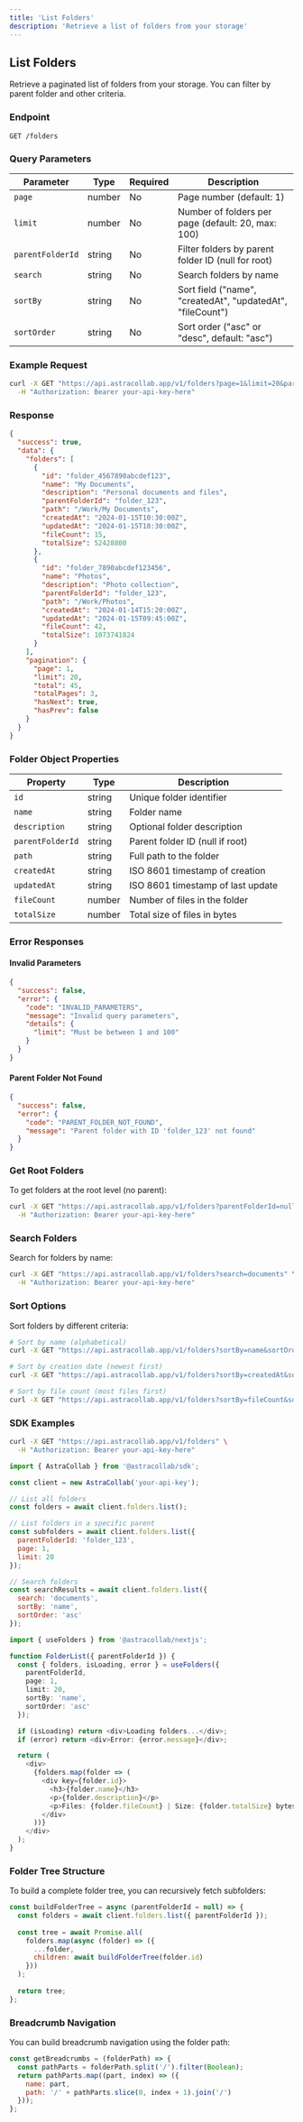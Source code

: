 ```yaml
---
title: 'List Folders'
description: 'Retrieve a list of folders from your storage'
---
```


## List Folders

Retrieve a paginated list of folders from your storage. You can filter by parent folder and other criteria.

### Endpoint

```
GET /folders
```

### Query Parameters

| Parameter | Type | Required | Description |
|-----------|------|----------|-------------|
| `page` | number | No | Page number (default: 1) |
| `limit` | number | No | Number of folders per page (default: 20, max: 100) |
| `parentFolderId` | string | No | Filter folders by parent folder ID (null for root) |
| `search` | string | No | Search folders by name |
| `sortBy` | string | No | Sort field ("name", "createdAt", "updatedAt", "fileCount") |
| `sortOrder` | string | No | Sort order ("asc" or "desc", default: "asc") |

### Example Request

```bash
curl -X GET "https://api.astracollab.app/v1/folders?page=1&limit=20&parentFolderId=folder_123" \
  -H "Authorization: Bearer your-api-key-here"
```

### Response

```json
{
  "success": true,
  "data": {
    "folders": [
      {
        "id": "folder_4567890abcdef123",
        "name": "My Documents",
        "description": "Personal documents and files",
        "parentFolderId": "folder_123",
        "path": "/Work/My Documents",
        "createdAt": "2024-01-15T10:30:00Z",
        "updatedAt": "2024-01-15T10:30:00Z",
        "fileCount": 15,
        "totalSize": 52428800
      },
      {
        "id": "folder_7890abcdef123456",
        "name": "Photos",
        "description": "Photo collection",
        "parentFolderId": "folder_123",
        "path": "/Work/Photos",
        "createdAt": "2024-01-14T15:20:00Z",
        "updatedAt": "2024-01-15T09:45:00Z",
        "fileCount": 42,
        "totalSize": 1073741824
      }
    ],
    "pagination": {
      "page": 1,
      "limit": 20,
      "total": 45,
      "totalPages": 3,
      "hasNext": true,
      "hasPrev": false
    }
  }
}
```

### Folder Object Properties

| Property | Type | Description |
|----------|------|-------------|
| `id` | string | Unique folder identifier |
| `name` | string | Folder name |
| `description` | string | Optional folder description |
| `parentFolderId` | string | Parent folder ID (null if root) |
| `path` | string | Full path to the folder |
| `createdAt` | string | ISO 8601 timestamp of creation |
| `updatedAt` | string | ISO 8601 timestamp of last update |
| `fileCount` | number | Number of files in the folder |
| `totalSize` | number | Total size of files in bytes |

### Error Responses

#### Invalid Parameters

```json
{
  "success": false,
  "error": {
    "code": "INVALID_PARAMETERS",
    "message": "Invalid query parameters",
    "details": {
      "limit": "Must be between 1 and 100"
    }
  }
}
```

#### Parent Folder Not Found

```json
{
  "success": false,
  "error": {
    "code": "PARENT_FOLDER_NOT_FOUND",
    "message": "Parent folder with ID 'folder_123' not found"
  }
}
```

### Get Root Folders

To get folders at the root level (no parent):

```bash
curl -X GET "https://api.astracollab.app/v1/folders?parentFolderId=null" \
  -H "Authorization: Bearer your-api-key-here"
```

### Search Folders

Search for folders by name:

```bash
curl -X GET "https://api.astracollab.app/v1/folders?search=documents" \
  -H "Authorization: Bearer your-api-key-here"
```

### Sort Options

Sort folders by different criteria:

```bash
# Sort by name (alphabetical)
curl -X GET "https://api.astracollab.app/v1/folders?sortBy=name&sortOrder=asc"

# Sort by creation date (newest first)
curl -X GET "https://api.astracollab.app/v1/folders?sortBy=createdAt&sortOrder=desc"

# Sort by file count (most files first)
curl -X GET "https://api.astracollab.app/v1/folders?sortBy=fileCount&sortOrder=desc"
```

### SDK Examples

<CodeGroup>

```bash Curl
curl -X GET "https://api.astracollab.app/v1/folders" \
  -H "Authorization: Bearer your-api-key-here"
```

```javascript JavaScript SDK
import { AstraCollab } from '@astracollab/sdk';

const client = new AstraCollab('your-api-key');

// List all folders
const folders = await client.folders.list();

// List folders in a specific parent
const subfolders = await client.folders.list({
  parentFolderId: 'folder_123',
  page: 1,
  limit: 20
});

// Search folders
const searchResults = await client.folders.list({
  search: 'documents',
  sortBy: 'name',
  sortOrder: 'asc'
});
```

```typescript Next.js SDK
import { useFolders } from '@astracollab/nextjs';

function FolderList({ parentFolderId }) {
  const { folders, isLoading, error } = useFolders({
    parentFolderId,
    page: 1,
    limit: 20,
    sortBy: 'name',
    sortOrder: 'asc'
  });

  if (isLoading) return <div>Loading folders...</div>;
  if (error) return <div>Error: {error.message}</div>;

  return (
    <div>
      {folders.map(folder => (
        <div key={folder.id}>
          <h3>{folder.name}</h3>
          <p>{folder.description}</p>
          <p>Files: {folder.fileCount} | Size: {folder.totalSize} bytes</p>
        </div>
      ))}
    </div>
  );
}
```

</CodeGroup>

### Folder Tree Structure

To build a complete folder tree, you can recursively fetch subfolders:

```javascript
const buildFolderTree = async (parentFolderId = null) => {
  const folders = await client.folders.list({ parentFolderId });
  
  const tree = await Promise.all(
    folders.map(async (folder) => ({
      ...folder,
      children: await buildFolderTree(folder.id)
    }))
  );
  
  return tree;
};
```

### Breadcrumb Navigation

You can build breadcrumb navigation using the folder path:

```javascript
const getBreadcrumbs = (folderPath) => {
  const pathParts = folderPath.split('/').filter(Boolean);
  return pathParts.map((part, index) => ({
    name: part,
    path: '/' + pathParts.slice(0, index + 1).join('/')
  }));
};
```
